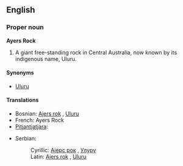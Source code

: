 ==English==

===Proper noun===
'''Ayers Rock'''<!-- was it ever officially Ayer's Rock with an apostrope? -->

# A giant free-standing rock in Central Australia, now known by its indigenous name, Uluru.

====Synonyms====
*[[Uluru]]

====Translations====
{{top}}
*Bosnian: [[Ajers rok]] {{m}}, [[Uluru#Bosnian|Uluru]] {{m}}
*French: Ayers Rock
*[[Pitjantjatjara]]: {{Unicode|[[Uluṟu]]}}
{{mid}}
*Serbian:
*:Cyrillic: [[Ајерс рок]] {{m}}, [[Улуру#Serbian|Улуру]] {{m}}
*:Latin: [[Ajers rok]] {{m}}, [[Uluru#Serbian|Uluru]] {{m}}
{{bottom}}